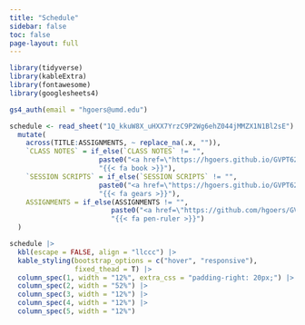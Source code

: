 ```yaml
---
title: "Schedule"
sidebar: false
toc: false
page-layout: full
---
```


```r
library(tidyverse)
library(kableExtra)
library(fontawesome)
library(googlesheets4)

gs4_auth(email = "hgoers@umd.edu")
```

```r
schedule <- read_sheet("1Q_kkuW8X_uHXX7YrzC9P2Wg6ehZ044jMMZX1N1Bl2sE") |> 
  mutate(
    across(TITLE:ASSIGNMENTS, ~ replace_na(.x, "")),
    `CLASS NOTES` = if_else(`CLASS NOTES` != "", 
                      paste0("<a href=\"https://hgoers.github.io/GVPT622/content/", `CLASS NOTES`, "\">", "{{< fa book >}}", "</a>"),
                      "{{< fa book >}}"),
    `SESSION SCRIPTS` = if_else(`SESSION SCRIPTS` != "", 
                      paste0("<a href=\"https://hgoers.github.io/GVPT622/content/", `SESSION SCRIPTS`, "\">", "{{< fa gears >}}", "</a>"),
                      "{{< fa gears >}}"),
    ASSIGNMENTS = if_else(ASSIGNMENTS != "",
                         paste0("<a href=\"https://github.com/hgoers/GVPT622_problem_sets/blob/main/", ASSIGNMENTS, "\">", "{{< fa pen-ruler >}}", "</a>"),
                         "{{< fa pen-ruler >}}")
  )
```

```r
schedule |>
  kbl(escape = FALSE, align = "llccc") |>
  kable_styling(bootstrap_options = c("hover", "responsive"),
                fixed_thead = T) |> 
  column_spec(1, width = "12%", extra_css = "padding-right: 20px;") |> 
  column_spec(2, width = "52%") |> 
  column_spec(3, width = "12%") |> 
  column_spec(4, width = "12%") |> 
  column_spec(5, width = "12%")
```
